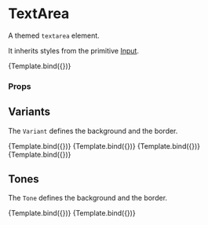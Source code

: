 
<Meta title="Components/Form/primitive/TextArea" component={TextArea} />

# TextArea

A themed `textarea` element.

It inherits styles from the primitive [Input](../?path=/docs/components-form-primitive-input--docs).


<Canvas>
  <Story
    name="Default"
    args={{
      placeholder: 'Placeholder',
      disabled: false,
      rows: 4,
    }}
  >
    {Template.bind({})}
  </Story>
</Canvas>

### Props

<ArgsTable story="Default" />

## Variants

The `Variant` defines the background and the border.

<Canvas>
  <Story
    name="VariantGhost"
    args={{
      placeholder: 'Ghost',
      variant: FormVariant.ghost,
    }}
  >
    {Template.bind({})}
  </Story>
  <Story
    name="VariantSoft"
    args={{
      placeholder: 'Soft',
      variant: FormVariant.soft,
    }}
  >
    {Template.bind({})}
  </Story>
  <Story
    name="VariantSolid"
    args={{
      placeholder: 'Solid',
      variant: FormVariant.solid,
    }}
  >
    {Template.bind({})}
  </Story>
  <Story
    name="VariantTransparent"
    args={{
      placeholder: 'Transparent',
      variant: FormVariant.transparent,
    }}
  >
    {Template.bind({})}
  </Story>
</Canvas>

## Tones

The `Tone` defines the background and the border.

<Canvas>
  <Story
    name="ToneNeutral"
    args={{
      placeholder: 'Neutral',
      tone: FormTone.neutral,
    }}
  >
    {Template.bind({})}
  </Story>
  <Story
    name="ToneCritical"
    args={{
      placeholder: 'Critical',
      tone: FormTone.critical,
    }}
  >
    {Template.bind({})}
  </Story>
</Canvas>
